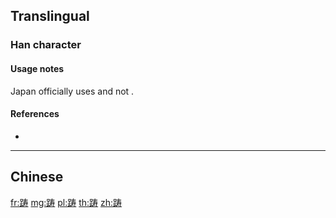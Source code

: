 {{character info/new}}
{{also|躊}}
==Translingual==

===Han character===
{{Han char|rn=157|rad=足|as=07|sn=14|four=|canj=RMQKI|ids=⿰⻊寿}}

====Usage notes====
Japan officially uses {{ja-l|躊}} and not {{ja-l|踌}}.

====References====
* {{Han ref|kx=1227.091|hdz=63707.060|uh=8E0C}}

----

==Chinese==
{{zh-see|躊}}

[[fr:踌]]
[[mg:踌]]
[[pl:踌]]
[[th:踌]]
[[zh:踌]]